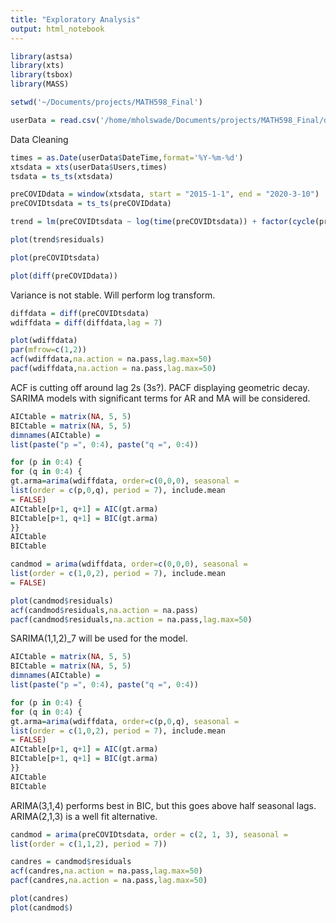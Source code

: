 ```yaml
---
title: "Exploratory Analysis"
output: html_notebook
---
```


```r
library(astsa)
library(xts)
library(tsbox)
library(MASS)
```

```r
setwd('~/Documents/projects/MATH598_Final')
```
```r
userData = read.csv('/home/mholswade/Documents/projects/MATH598_Final/data/steamUsers.csv')

```

Data Cleaning
```r
times = as.Date(userData$DateTime,format='%Y-%m-%d')
xtsdata = xts(userData$Users,times)
tsdata = ts_ts(xtsdata)
```

```r
preCOVIDdata = window(xtsdata, start = "2015-1-1", end = "2020-3-10")
preCOVIDtsdata = ts_ts(preCOVIDdata)
```


```r
trend = lm(preCOVIDtsdata ~ log(time(preCOVIDtsdata)) + factor(cycle(preCOVIDtsdata)))

plot(trend$residuals)
```


```r
plot(preCOVIDtsdata)

plot(diff(preCOVIDdata))
```



Variance is not stable. Will perform log transform.

```r



diffdata = diff(preCOVIDtsdata)
wdiffdata = diff(diffdata,lag = 7)

plot(wdiffdata)
par(mfrow=c(1,2))
acf(wdiffdata,na.action = na.pass,lag.max=50)
pacf(wdiffdata,na.action = na.pass,lag.max=50)
```
ACF is cutting off around lag 2s (3s?). PACF displaying geometric decay. SARIMA models with significant terms for AR and MA will be considered.

```r
AICtable = matrix(NA, 5, 5)
BICtable = matrix(NA, 5, 5)
dimnames(AICtable) =
list(paste("p =", 0:4), paste("q =", 0:4))

for (p in 0:4) {
for (q in 0:4) {
gt.arma=arima(wdiffdata, order=c(0,0,0), seasonal =
list(order = c(p,0,q), period = 7), include.mean
= FALSE)
AICtable[p+1, q+1] = AIC(gt.arma)
BICtable[p+1, q+1] = BIC(gt.arma)
}}
AICtable
BICtable

```
```r
candmod = arima(wdiffdata, order=c(0,0,0), seasonal =
list(order = c(1,0,2), period = 7), include.mean
= FALSE)

plot(candmod$residuals)
acf(candmod$residuals,na.action = na.pass)
pacf(candmod$residuals,na.action = na.pass,lag.max=50)
```
SARIMA(1,1,2)_7 will be used for the model.


```r
AICtable = matrix(NA, 5, 5)
BICtable = matrix(NA, 5, 5)
dimnames(AICtable) =
list(paste("p =", 0:4), paste("q =", 0:4))

for (p in 0:4) {
for (q in 0:4) {
gt.arma=arima(wdiffdata, order=c(p,0,q), seasonal =
list(order = c(1,0,2), period = 7), include.mean
= FALSE)
AICtable[p+1, q+1] = AIC(gt.arma)
BICtable[p+1, q+1] = BIC(gt.arma)
}}
AICtable
BICtable

```

ARIMA(3,1,4) performs best in BIC, but this goes above half seasonal lags. ARIMA(2,1,3) is a well fit alternative.

```r
candmod = arima(preCOVIDtsdata, order = c(2, 1, 3), seasonal =
list(order = c(1,1,2), period = 7))

candres = candmod$residuals
acf(candres,na.action = na.pass,lag.max=50)
pacf(candres,na.action = na.pass,lag.max=50)
```


```r
plot(candres)
plot(candmod$)
```